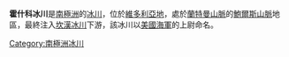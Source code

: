 {{coord|71|49|S|163|24|E|source:GNIS|display=title}}

'''霍什科冰川'''是[[南極洲|南極洲]]的[[冰川|冰川]]，位於[[維多利亞地|維多利亞地]]，處於[[蘭特曼山脈|蘭特曼山脈]]的[[鮑爾斯山脈|鮑爾斯山脈]]地區，最終注入[[坎漢冰川|坎漢冰川]]下游，該冰川以[[美國海軍|美國海軍]]的上尉命名。

{{Antarctica-geo-stub}}
[[Category:南極洲冰川|Category:南極洲冰川]]